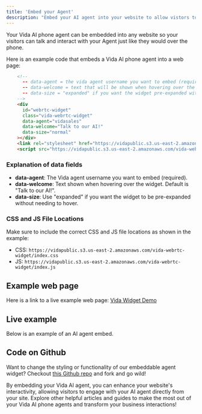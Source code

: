 ```yaml
---
title: 'Embed your Agent'
description: "Embed your AI agent into your website to allow vistors to talk to your agent from anywhere."
---
```


Your Vida AI phone agent can be embedded into any website so your visitors can talk and interact with your Agent just like they would over the phone. 

Here is an example code that embeds a Vida AI phone agent into a web page:

```html
	<!-- 
	  -- data-agent = the vida agent username you want to embed (required)
	  -- data-welcome = text that will be shown when hovering over the widget. Default: "Talk to our AI!"
	  -- data-size = "expanded" if you want the widget pre-expanded without needing hover
	-->
	<div 
	  id="webrtc-widget"
	  class="vida-webrtc-widget"
	  data-agent="vidasales"
	  data-welcome="Talk to our AI!"
	  data-size="normal"
	></div>
	<link rel="stylesheet" href="https://vidapublic.s3.us-east-2.amazonaws.com/vida-webrtc-widget/index.css">
	<script src="https://vidapublic.s3.us-east-2.amazonaws.com/vida-webrtc-widget/index.js"></script>
```

### Explanation of data fields

- **data-agent**: The Vida agent username you want to embed (required).
- **data-welcome**: Text shown when hovering over the widget. Default is "Talk to our AI!".
- **data-size**: Use "expanded" if you want the widget to be pre-expanded without needing to hover.

### CSS and JS File Locations

Make sure to include the correct CSS and JS file locations as shown in the example:

- CSS: `https://vidapublic.s3.us-east-2.amazonaws.com/vida-webrtc-widget/index.css`
- JS: `https://vidapublic.s3.us-east-2.amazonaws.com/vida-webrtc-widget/index.js`

## Example web page

Here is a link to a live example web page: [Vida Widget Demo](https://vidapublic.s3.us-east-2.amazonaws.com/vida-webrtc-widget/index.html)

## Live example

Below is an example of an AI agent embed.

<div id="webrtc-widget" class="vida-webrtc-widget" data-agent="ginkosushidemo" data-welcome="Try this agent!" data-size="normal"></div>

## Code on Github

Want to change the styling or functionality of our embeddable agent widget? Checkout [this Github repo](https://github.com/VIDA-Global/vida-webrtc-widget) and fork and go wild!


By embedding your Vida AI agent, you can enhance your website's interactivity, allowing visitors to engage with your AI agent directly from your site. Explore other helpful articles and guides to make the most out of your Vida AI phone agents and transform your business interactions!